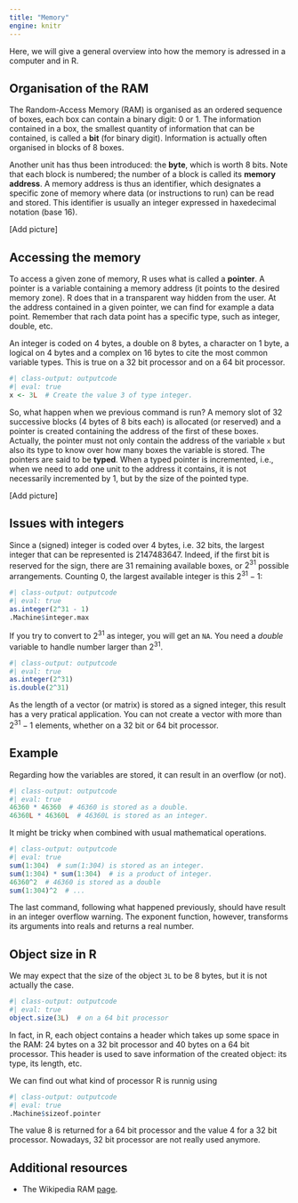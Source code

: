 ```yaml
---
title: "Memory"
engine: knitr
---
```


Here, we will give a general overview into how the memory is adressed in a computer and in R.

## Organisation of the RAM

The Random-Access Memory (RAM) is organised as an ordered sequence of boxes, each box can contain a binary digit: $0$ or $1$. The information contained in a box, the smallest quantity of information that can be contained, is called a **bit** (for binary digit). Information is actually often organised in blocks of $8$ boxes.

Another unit has thus been introduced: the **byte**, which is worth $8$ bits. Note that each block is numbered; the number of a block is called its **memory address**. A memory address is thus an identifier, which designates a specific zone of memory where data (or instructions to run) can be read and stored. This identifier is usually an integer expressed in haxedecimal notation (base $16$).

[Add picture]

## Accessing the memory

To access a given zone of memory, R uses what is called a **pointer**. A pointer is a variable containing a memory address (it points to the desired memory zone). R does that in a transparent way hidden from the user. At the address contained in a given pointer, we can find for example a data point. Remember that rach data point has a specific type, such as integer, double, etc.

An integer is coded on $4$ bytes, a double on $8$ bytes, a character on $1$ byte, a logical on $4$ bytes and a complex on $16$ bytes to cite the most common variable types. This is true on a $32$ bit processor and on a $64$ bit processor.

```r
#| class-output: outputcode
#| eval: true
x <- 3L  # Create the value 3 of type integer.
```

So, what happen when we previous command is run? A memory slot of $32$ successive blocks ($4$ bytes of $8$ bits each) is allocated (or reserved) and a pointer is created containing the address of the first of these boxes. Actually, the pointer must not only contain the address of the variable `x` but also its type to know over how many boxes the variable is stored. The pointers are said to be **typed**. When a typed pointer is incremented, i.e., when we need to add one unit to the address it contains, it is not necessarily incremented by $1$, but by the size of the pointed type.

[Add picture]

## Issues with integers

Since a (signed) integer is coded over $4$ bytes, i.e. $32$ bits, the largest integer that can be represented is $2147483647$. Indeed, if the first bit is reserved for the sign, there are $31$ remaining available boxes, or $2^31$ possible arrangements. Counting $0$, the largest available integer is this $2^{31} - 1$:
```r
#| class-output: outputcode
#| eval: true
as.integer(2^31 - 1)  
.Machine$integer.max
```

If you try to convert to $2^{31}$ as integer, you will get an `NA`. You need a *double* variable to handle number larger than $2^{31}$.

```r
#| class-output: outputcode
#| eval: true
as.integer(2^31)  
is.double(2^31)
```

As the length of a vector (or matrix) is stored as a signed integer, this result has a very pratical application. You can not create a vector with more than $2^{31} - 1$ elements, whether on a $32$ bit or $64$ bit processor. 

::: {.callout-note appearance="simple"}

## Example

Regarding how the variables are stored, it can result in an overflow (or not).

```r
#| class-output: outputcode
#| eval: true
46360 * 46360  # 46360 is stored as a double.
46360L * 46360L  # 46360L is stored as an integer.
```

It might be tricky when combined with usual mathematical operations.

```r
#| class-output: outputcode
#| eval: true
sum(1:304)  # sum(1:304) is stored as an integer.
sum(1:304) * sum(1:304)  # is a product of integer.
46360^2  # 46360 is stored as a double
sum(1:304)^2  # ...
```

The last command, following what happened previously, should have result in an integer overflow warning. The exponent function, however, transforms its arguments into reals and returns a real number. 
:::

## Object size in R

We may expect that the size of the object `3L` to be $8$ bytes, but it is not actually the case.

```r
#| class-output: outputcode
#| eval: true
object.size(3L)  # on a 64 bit processor
```

In fact, in R, each object contains a header which takes up some space in the RAM: $24$ bytes on a $32$ bit processor and $40$ bytes on a $64$ bit processor. This header is used to save information of the created object: its type, its length, etc.

We can find out what kind of processor R is runnig using 
```r
#| class-output: outputcode
#| eval: true
.Machine$sizeof.pointer
```

The value $8$ is returned for a $64$ bit processor and the value $4$ for a $32$ bit processor. Nowadays, $32$ bit processor are not really used anymore.

## Additional resources

* The Wikipedia RAM [page](https://en.wikipedia.org/wiki/Random-access_memory).